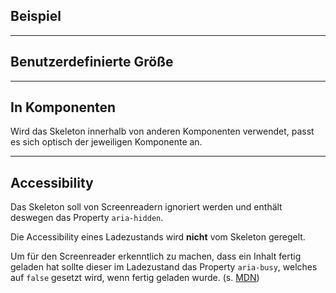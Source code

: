 ## Beispiel

<LiveCodeEditor />

---

## Benutzerdefinierte Größe

<LiveCodeEditor example="custom-size" />

---

## In Komponenten

Wird das Skeleton innerhalb von anderen Komponenten verwendet, passt es sich
optisch der jeweiligen Komponente an.

<LiveCodeEditor example="in-component" />

---

## Accessibility

Das Skeleton soll von Screenreadern ignoriert werden und enthält deswegen das
Property `aria-hidden`.

Die Accessibility eines Ladezustands wird **nicht** vom Skeleton geregelt.

Um für den Screenreader erkenntlich zu machen, dass ein Inhalt fertig geladen
hat sollte dieser im Ladezustand das Property `aria-busy`, welches auf `false`
gesetzt wird, wenn fertig geladen wurde. (s.
[MDN](https://developer.mozilla.org/en-US/docs/Web/Accessibility/ARIA/Attributes/aria-busy))
